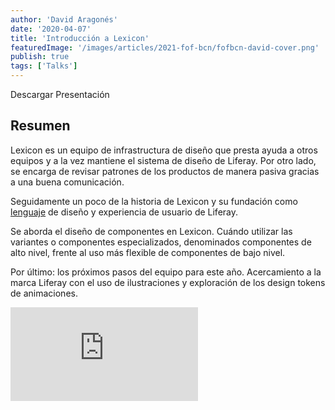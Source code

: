 ```yaml
---
author: 'David Aragonés'
date: '2020-04-07'
title: 'Introducción a Lexicon'
featuredImage: '/images/articles/2021-fof-bcn/fofbcn-david-cover.png'
publish: true
tags: ['Talks']
---
```



<Link to="hhttps://www.figma.com/community/file/963468658992532250/FoFBCN-2021-David">
	Descargar Presentación
</Link>

## Resumen

Lexicon es un equipo de infrastructura de diseño que presta ayuda a otros equipos y a la vez mantiene el sistema de diseño de Liferay. Por otro lado, se encarga de revisar patrones de los productos de manera pasiva gracias a una buena comunicación. 

Seguidamente un poco de la historia de Lexicon y su fundación como [lenguaje](https://liferay.design/lexicon/) de diseño y experiencia de usuario de Liferay. 

Se aborda el diseño de componentes en Lexicon. Cuándo utilizar las variantes o componentes especializados, denominados componentes de alto nivel, frente al uso más flexible de componentes de bajo nivel.

Por último: los próximos pasos del equipo para este año. Acercamiento a la marca Liferay con el uso de ilustraciones y exploración de los design tokens de animaciones.

<Embed variant='embed.video' src="http://www.youtube.com/embed/_oBl2nGMGOE?start=264" />